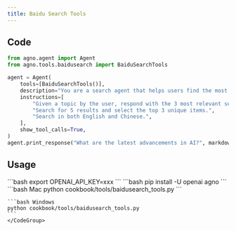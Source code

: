 ```yaml
---
title: Baidu Search Tools
---
```


## Code

```python cookbook/tools/baidusearch_tools.py
from agno.agent import Agent
from agno.tools.baidusearch import BaiduSearchTools

agent = Agent(
    tools=[BaiduSearchTools()],
    description="You are a search agent that helps users find the most relevant information using Baidu.",
    instructions=[
        "Given a topic by the user, respond with the 3 most relevant search results about that topic.",
        "Search for 5 results and select the top 3 unique items.",
        "Search in both English and Chinese.",
    ],
    show_tool_calls=True,
)
agent.print_response("What are the latest advancements in AI?", markdown=True)
```

## Usage

<Steps>
  <Snippet file="create-venv-step.mdx" />

  <Step title="Set your API key">
    ```bash
    export OPENAI_API_KEY=xxx
    ```
  </Step>

  <Step title="Install libraries">
    ```bash
    pip install -U openai agno
    ```
  </Step>

  <Step title="Run Agent">
    <CodeGroup>
    ```bash Mac
    python cookbook/tools/baidusearch_tools.py
    ```

    ```bash Windows
    python cookbook/tools/baidusearch_tools.py
    ```
    </CodeGroup>
  </Step>
</Steps>